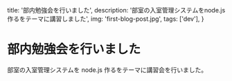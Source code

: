   title: '部内勉強会を行いました',
  description: '部室の入室管理システムをnode.js作るをテーマに講習しました',
  img: 'first-blog-post.jpg',
  tags: ['dev'],
}


<Page meta={meta}>

# 部内勉強会を行いました

部室の入室管理システムを node.js 作るをテーマに講習会を行いました。

</Page>